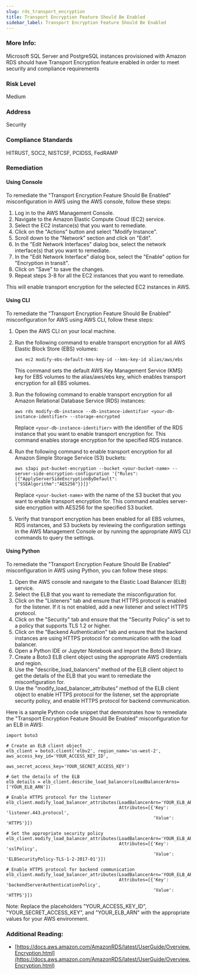 ```yaml
---
slug: rds_transport_encryption
title: Transport Encryption Feature Should Be Enabled
sidebar_label: Transport Encryption Feature Should Be Enabled
---
```


### More Info:

Microsoft SQL Server and PostgreSQL instances provisioned with Amazon RDS should have Transport Encryption feature enabled in order to meet security and compliance requirements

### Risk Level

Medium

### Address

Security

### Compliance Standards

HITRUST, SOC2, NISTCSF, PCIDSS, FedRAMP

### Remediation

#### Using Console

To remediate the "Transport Encryption Feature Should Be Enabled" misconfiguration in AWS using the AWS console, follow these steps:

1. Log in to the AWS Management Console.
2. Navigate to the Amazon Elastic Compute Cloud (EC2) service.
3. Select the EC2 instance(s) that you want to remediate.
4. Click on the "Actions" button and select "Modify Instance".
5. Scroll down to the "Network" section and click on "Edit".
6. In the "Edit Network Interfaces" dialog box, select the network interface(s) that you want to remediate.
7. In the "Edit Network Interface" dialog box, select the "Enable" option for "Encryption in transit".
8. Click on "Save" to save the changes.
9. Repeat steps 3-8 for all the EC2 instances that you want to remediate.

This will enable transport encryption for the selected EC2 instances in AWS.

#### Using CLI

To remediate the "Transport Encryption Feature Should Be Enabled" misconfiguration for AWS using AWS CLI, follow these steps:

1. Open the AWS CLI on your local machine.

2. Run the following command to enable transport encryption for all AWS Elastic Block Store (EBS) volumes:

   ```
   aws ec2 modify-ebs-default-kms-key-id --kms-key-id alias/aws/ebs
   ```

   This command sets the default AWS Key Management Service (KMS) key for EBS volumes to the alias/aws/ebs key, which enables transport encryption for all EBS volumes.

3. Run the following command to enable transport encryption for all Amazon Relational Database Service (RDS) instances:

   ```
   aws rds modify-db-instance --db-instance-identifier <your-db-instance-identifier> --storage-encrypted
   ```

   Replace `<your-db-instance-identifier>` with the identifier of the RDS instance that you want to enable transport encryption for. This command enables storage encryption for the specified RDS instance.

4. Run the following command to enable transport encryption for all Amazon Simple Storage Service (S3) buckets:

   ```
   aws s3api put-bucket-encryption --bucket <your-bucket-name> --server-side-encryption-configuration '{"Rules":[{"ApplyServerSideEncryptionByDefault":{"SSEAlgorithm":"AES256"}}]}'
   ```

   Replace `<your-bucket-name>` with the name of the S3 bucket that you want to enable transport encryption for. This command enables server-side encryption with AES256 for the specified S3 bucket.

5. Verify that transport encryption has been enabled for all EBS volumes, RDS instances, and S3 buckets by reviewing the configuration settings in the AWS Management Console or by running the appropriate AWS CLI commands to query the settings.

#### Using Python

To remediate the "Transport Encryption Feature Should Be Enabled" misconfiguration in AWS using Python, you can follow these steps:

1. Open the AWS console and navigate to the Elastic Load Balancer (ELB) service.
2. Select the ELB that you want to remediate the misconfiguration for.
3. Click on the "Listeners" tab and ensure that HTTPS protocol is enabled for the listener. If it is not enabled, add a new listener and select HTTPS protocol.
4. Click on the "Security" tab and ensure that the "Security Policy" is set to a policy that supports TLS 1.2 or higher.
5. Click on the "Backend Authentication" tab and ensure that the backend instances are using HTTPS protocol for communication with the load balancer.
6. Open a Python IDE or Jupyter Notebook and import the Boto3 library.
7. Create a Boto3 ELB client object using the appropriate AWS credentials and region.
8. Use the "describe_load_balancers" method of the ELB client object to get the details of the ELB that you want to remediate the misconfiguration for.
9. Use the "modify_load_balancer_attributes" method of the ELB client object to enable HTTPS protocol for the listener, set the appropriate security policy, and enable HTTPS protocol for backend communication.

Here is a sample Python code snippet that demonstrates how to remediate the "Transport Encryption Feature Should Be Enabled" misconfiguration for an ELB in AWS:

```
import boto3

# Create an ELB client object
elb_client = boto3.client('elbv2', region_name='us-west-2', aws_access_key_id='YOUR_ACCESS_KEY_ID',
                          aws_secret_access_key='YOUR_SECRET_ACCESS_KEY')

# Get the details of the ELB
elb_details = elb_client.describe_load_balancers(LoadBalancerArns=['YOUR_ELB_ARN'])

# Enable HTTPS protocol for the listener
elb_client.modify_load_balancer_attributes(LoadBalancerArn='YOUR_ELB_ARN',
                                           Attributes=[{'Key': 'listener.443.protocol',
                                                        'Value': 'HTTPS'}])

# Set the appropriate security policy
elb_client.modify_load_balancer_attributes(LoadBalancerArn='YOUR_ELB_ARN',
                                           Attributes=[{'Key': 'sslPolicy',
                                                        'Value': 'ELBSecurityPolicy-TLS-1-2-2017-01'}])

# Enable HTTPS protocol for backend communication
elb_client.modify_load_balancer_attributes(LoadBalancerArn='YOUR_ELB_ARN',
                                           Attributes=[{'Key': 'backendServerAuthenticationPolicy',
                                                        'Value': 'HTTPS'}])
```

Note: Replace the placeholders "YOUR_ACCESS_KEY_ID", "YOUR_SECRET_ACCESS_KEY", and "YOUR_ELB_ARN" with the appropriate values for your AWS environment.

### Additional Reading:

- [https://docs.aws.amazon.com/AmazonRDS/latest/UserGuide/Overview.Encryption.html](https://docs.aws.amazon.com/AmazonRDS/latest/UserGuide/Overview.Encryption.html) 

